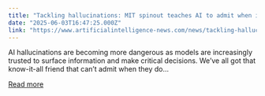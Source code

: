 ```yaml
---
title: "Tackling hallucinations: MIT spinout teaches AI to admit when it’s clueless"
date: "2025-06-03T16:47:25.000Z"
link: "https://www.artificialintelligence-news.com/news/tackling-hallucinations-mit-spinout-ai-to-admit-when-clueless/"
---
```


AI hallucinations are becoming more dangerous as models are increasingly trusted to surface information and make critical decisions. We’ve all got that know-it-all friend that can’t admit when they do...

[Read more](https://www.artificialintelligence-news.com/news/tackling-hallucinations-mit-spinout-ai-to-admit-when-clueless/)
